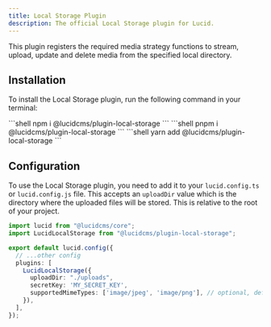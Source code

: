 ```yaml
---
title: Local Storage Plugin
description: The official Local Storage plugin for Lucid.
---
```



This plugin registers the required media strategy functions to stream, upload, update and delete media from the specified local directory.

## Installation

To install the Local Storage plugin, run the following command in your terminal:

<PackageManagerTabs>
    <Fragment slot="npm">
        ```shell 
        npm i @lucidcms/plugin-local-storage
        ```
    </Fragment>
    <Fragment slot="pnpm">
        ```shell 
        pnpm i @lucidcms/plugin-local-storage
        ```
    </Fragment>
    <Fragment slot="yarn">
        ```shell 
        yarn add @lucidcms/plugin-local-storage
        ```
    </Fragment>
</PackageManagerTabs>

## Configuration

To use the Local Storage plugin, you need to add it to your `lucid.config.ts` or `lucid.config.js` file. This accepts an `uploadDir` value which is the directory where the uploaded files will be stored. This is relative to the root of your project.

```ts title="lucid.config.ts"
import lucid from "@lucidcms/core";
import LucidLocalStorage from "@lucidcms/plugin-local-storage";

export default lucid.config({
  // ...other config
  plugins: [
    LucidLocalStorage({
      uploadDir: "./uploads",
      secretKey: 'MY_SECRET_KEY',
      supportedMimeTypes: ['image/jpeg', 'image/png'], // optional, default array supports a wide range of common mime types.
    }),
  ],
});
```
